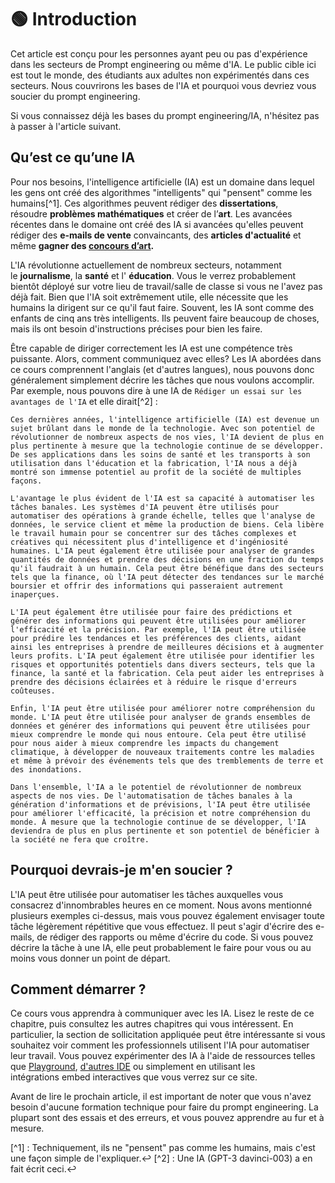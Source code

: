 
# 🟢 Introduction

Cet article est conçu pour les personnes ayant peu ou pas d'expérience dans les secteurs de Prompt engineering ou même d'IA. Le public cible ici est tout le monde, des étudiants aux adultes non expérimentés dans ces secteurs. Nous couvrirons les bases de l'IA et pourquoi vous devriez vous soucier du prompt engineering.

Si vous connaissez déjà les bases du prompt engineering/IA, n'hésitez pas à passer à l'article suivant.

## Qu’est ce qu’une IA

Pour nos besoins, l'intelligence artificielle (IA) est un domaine dans lequel les gens ont créé des algorithmes "intelligents" qui "pensent" comme les humains[^1]. Ces algorithmes peuvent rédiger des **dissertations**, résoudre **problèmes mathématiques** et créer de l’**art**. Les avancées récentes dans le domaine ont créé des IA si avancées qu'elles peuvent rédiger des **e-mails de vente** convaincants, des **articles d'actualité** et même **gagner des [concours d’art](https://impakter.com/art-made-by-ai-wins-fine-arts-competition/).**

L'IA révolutionne actuellement de nombreux secteurs, notamment le **journalisme**, la **santé** et l' **éducation**. Vous le verrez probablement bientôt déployé sur votre lieu de travail/salle de classe si vous ne l'avez pas déjà fait. Bien que l'IA soit extrêmement utile, elle nécessite que les humains la dirigent sur ce qu'il faut faire. Souvent, les IA sont comme des enfants de cinq ans très intelligents. Ils peuvent faire beaucoup de choses, mais ils ont besoin d'instructions précises pour bien les faire.

Être capable de diriger correctement les IA est une compétence très puissante. Alors, comment communiquez avec elles? Les IA abordées dans ce cours comprennent l'anglais (et d'autres langues), nous pouvons donc généralement simplement décrire les tâches que nous voulons accomplir. Par exemple, nous pouvons dire à une IA de `Rédiger un essai sur les avantages de l'IA` et elle dirait[^2] :

```
Ces dernières années, l'intelligence artificielle (IA) est devenue un sujet brûlant dans le monde de la technologie. Avec son potentiel de révolutionner de nombreux aspects de nos vies, l'IA devient de plus en plus pertinente à mesure que la technologie continue de se développer. De ses applications dans les soins de santé et les transports à son utilisation dans l'éducation et la fabrication, l'IA nous a déjà montré son immense potentiel au profit de la société de multiples façons.

L'avantage le plus évident de l'IA est sa capacité à automatiser les tâches banales. Les systèmes d'IA peuvent être utilisés pour automatiser des opérations à grande échelle, telles que l'analyse de données, le service client et même la production de biens. Cela libère le travail humain pour se concentrer sur des tâches complexes et créatives qui nécessitent plus d'intelligence et d'ingéniosité humaines. L'IA peut également être utilisée pour analyser de grandes quantités de données et prendre des décisions en une fraction du temps qu'il faudrait à un humain. Cela peut être bénéfique dans des secteurs tels que la finance, où l'IA peut détecter des tendances sur le marché boursier et offrir des informations qui passeraient autrement inaperçues.

L'IA peut également être utilisée pour faire des prédictions et générer des informations qui peuvent être utilisées pour améliorer l'efficacité et la précision. Par exemple, l'IA peut être utilisée pour prédire les tendances et les préférences des clients, aidant ainsi les entreprises à prendre de meilleures décisions et à augmenter leurs profits. L'IA peut également être utilisée pour identifier les risques et opportunités potentiels dans divers secteurs, tels que la finance, la santé et la fabrication. Cela peut aider les entreprises à prendre des décisions éclairées et à réduire le risque d'erreurs coûteuses.

Enfin, l'IA peut être utilisée pour améliorer notre compréhension du monde. L'IA peut être utilisée pour analyser de grands ensembles de données et générer des informations qui peuvent être utilisées pour mieux comprendre le monde qui nous entoure. Cela peut être utilisé pour nous aider à mieux comprendre les impacts du changement climatique, à développer de nouveaux traitements contre les maladies et même à prévoir des événements tels que des tremblements de terre et des inondations.

Dans l'ensemble, l'IA a le potentiel de révolutionner de nombreux aspects de nos vies. De l'automatisation de tâches banales à la génération d'informations et de prévisions, l'IA peut être utilisée pour améliorer l'efficacité, la précision et notre compréhension du monde. À mesure que la technologie continue de se développer, l'IA deviendra de plus en plus pertinente et son potentiel de bénéficier à la société ne fera que croître.
```

## Pourquoi devrais-je m'en soucier ?

L'IA peut être utilisée pour automatiser les tâches auxquelles vous consacrez d'innombrables heures en ce moment. Nous avons mentionné plusieurs exemples ci-dessus, mais vous pouvez également envisager toute tâche légèrement répétitive que vous effectuez. Il peut s'agir d'écrire des e-mails, de rédiger des rapports ou même d'écrire du code. Si vous pouvez décrire la tâche à une IA, elle peut probablement le faire pour vous ou au moins vous donner un point de départ.

## Comment démarrer ?

Ce cours vous apprendra à communiquer avec les IA. Lisez le reste de ce chapitre, puis consultez les autres chapitres qui vous intéressent. En particulier, la section de sollicitation appliquée peut être intéressante si vous souhaitez voir comment les professionnels utilisent l'IA pour automatiser leur travail. Vous pouvez expérimenter des IA à l'aide de ressources telles que [Playground](https://beta.openai.com/playground), [d'autres IDE](https://learnprompting.org/docs/tooling/IDEs/intro) ou simplement en utilisant les intégrations embed interactives que vous verrez sur ce site.

Avant de lire le prochain article, il est important de noter que vous n'avez besoin d'aucune formation technique pour faire du prompt engineering. La plupart sont des essais et des erreurs, et vous pouvez apprendre au fur et à mesure.

[^1] : Techniquement, ils ne "pensent" pas comme les humains, mais c'est une façon simple de l'expliquer.↩
[^2] : Une IA (GPT-3 davinci-003) a en fait écrit ceci.↩
